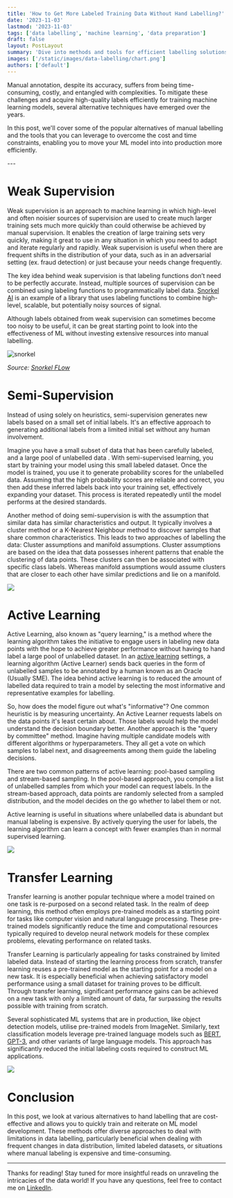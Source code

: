 ```yaml
---
title: 'How to Get More Labeled Training Data Without Hand Labelling?'
date: '2023-11-03'
lastmod: '2023-11-03'
tags: ['data labelling', 'machine learning', 'data preparation']
draft: false
layout: PostLayout
summary: 'Dive into methods and tools for efficient labelling solutions that go beyond hand labelling'
images: ['/static/images/data-labelling/chart.png']
authors: ['default']
---
```


Manual annotation, despite its accuracy, suffers from being time-consuming, costly, and entangled with complexities. To mitigate these challenges and acquire high-quality labels efficiently for training machine learning models, several alternative techniques have emerged over the years.

In this post, we'll cover some of the popular alternatives of manual labelling and the tools that you can leverage to overcome the cost and time constraints, enabling you to move your ML model into into production more efficiently.

<TOCInline toc={props.toc} />
---

# Weak Supervision

Weak supervision is an approach to machine learning in which high-level and often noisier sources of supervision are used to create much larger training sets much more quickly than could otherwise be achieved by manual supervision. It enables the creation of large training sets very quickly, making it great to use in any situation in which you need to adapt and iterate regularly and rapidly. Weak supervision is useful when there are frequent shifts in the distribution of your data, such as in an adversarial setting (ex. fraud detection) or just because your needs change frequently. 

The key idea behind weak supervision is that labeling functions don’t need to be perfectly accurate. Instead, multiple sources of supervision can be combined using labeling functions to programmatically label data. [Snorkel AI](https://www.snorkel.org) is an example of a library that uses labeling functions to combine high-level, scalable, but potentially noisy sources of signal. 

Although labels obtained from weak supervision can sometimes become too noisy to be useful, it can be great starting point to look into the effectiveness of ML without investing extensive resources into manual labelling.

![snorkel](/static/images/data-labelling/snorkel-flow.jpeg)

*Source: [Snorkel FLow](https://www.youtube.com/watch?app=desktop&v=hoszPGTW8bY&ab_channel=SnorkelAI)*

# Semi-Supervision 

Instead of using solely on heuristics, semi-supervision generates new labels based on a small set of initial labels. It's an effective approach to generating additional labels from a limited initial set without any human involvement.

Imagine you have a small subset of data that has been carefully labeled, and a large pool of unlabelled data . With semi-supervised learning, you start by training your model using this small labeled dataset. Once the model is trained, you use it to generate probability scores for the unlabelled data. Assuming that the high probability scores are reliable and correct, you then add these inferred labels back into your training set, effectively expanding your dataset. This process is iterated repeatedly until the model performs at the desired standards.

Another method of doing semi-supervision is with the assumption that similar data has similar characteristics and output. It typically involves a cluster method or a K-Nearest Neighbour method to discover samples that share common characteristics. This leads to two approaches of labelling the data: Cluster assumptions and manifold assumptions. Cluster assumptions are based on the idea that data possesses inherent patterns that enable the clustering of data points. These clusters can then be associated with specific class labels. 
Whereas manifold assumptions would assume clusters that are closer to each other have similar predictions and lie on a manifold.

![](/static/images/data-labelling/semi-supervised.png)


# Active Learning

Active Learning, also known as "query learning," is a method where the learning algorithm takes the initiative to engage users in labeling new data points with the hope to achieve greater performance without having to hand label a large pool of unlabelled dataset. In an [active learning](https://burrsettles.com/pub/settles.activelearning.pdf) settings, a learning algorithm (Active Learner) sends back queries in the form of unlabelled samples to be annotated by a human known as an Oracle (Usually SME). The idea behind active learning is to reduced the amount of labelled data required to train a model by selecting the most informative and representative examples for labelling.

So, how does the model figure out what's "informative"? One common heuristic is by measuring uncertainty. An Active Learner requests labels on the data points it's least certain about. Those labels would help the model understand the decision boundary better. Another approach is the "query by committee" method. Imagine having multiple candidate models with different algorithms or hyperparameters. They all get a vote on which samples to label next, and disagreements among them guide the labeling decisions.

There are two common patterns of active learning: pool-based sampling and stream-based sampling. In the pool-based approach, you compile a list of unlabelled samples from which your model can request labels. In the stream-based approach, data points are randomly selected from a sampled distribution, and the model decides on the go whether to label them or not.

Active learning is useful in situations where unlabelled data is abundant but manual labeling is expensive. By actively querying the user for labels, the learning algorithm can learn a concept with fewer examples than in normal supervised learning. 

![](/static/images/data-labelling/active-learning.png)

# Transfer Learning

Transfer learning is another popular technique where a model trained on one task is re-purposed on a second related task. In the realm of deep learning, this method often employs pre-trained models as a starting point for tasks like computer vision and natural language processing. These pre-trained models significantly reduce the time and computational resources typically required to develop neural network models for these complex problems, elevating performance on related tasks.

Transfer Learning is particularly appealing for tasks constrained by limited labeled data. Instead of starting the learning process from scratch, transfer learning reuses a pre-trained model as the starting point for a model on a new task. It is especially beneficial when achieving satisfactory model performance using a small dataset for training proves to be difficult. Through transfer learning, significant performance gains can be achieved on a new task with only a limited amount of data, far surpassing the results possible with training from scratch.

Several sophisticated ML systems that are in production, like object detection models, utilise pre-trained models from ImageNet. Similarly, text classification models leverage pre-trained language models such as [BERT](https://arxiv.org/abs/1810.04805), [GPT-3](https://arxiv.org/abs/2005.14165v4), and other variants of large language models. This approach has significantly reduced the initial labeling costs required to construct ML applications.

![](/static/images/data-labelling/transfer-learning.png)

# Conclusion

In this post, we look at various alternatives to hand labelling that are cost-effective and allows you to quickly train and reiterate on ML model development. 
These methods offer diverse approaches to deal with limitations in data labelling, particularly beneficial when dealing with frequent changes in data distribution, limited labeled datasets, or situations where manual labeling is expensive and time-consuming. 

---

Thanks for reading! Stay tuned for more insightful reads on unraveling the intricacies of the data world! If you have any questions, feel free to contact me on [LinkedIn](https://www.linkedin.com/in/nischaythapa/).